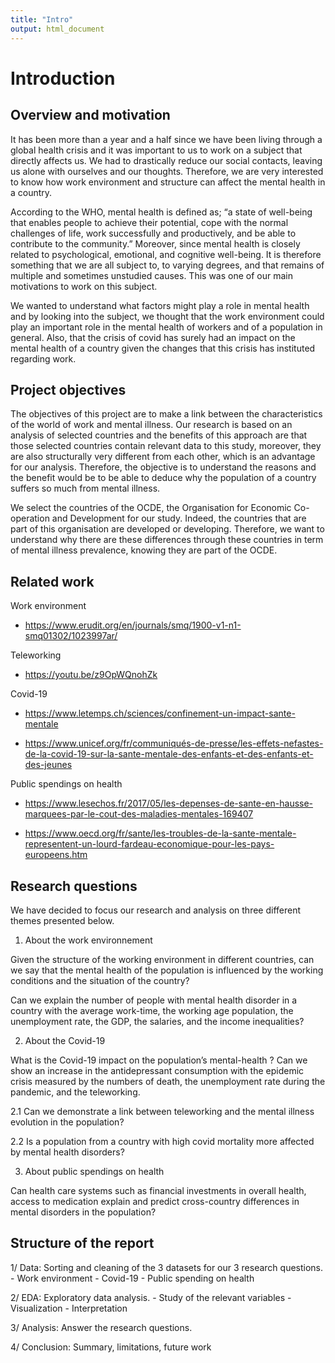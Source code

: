 ```yaml
---
title: "Intro"
output: html_document
---
```



# Introduction

## Overview and motivation 

It has been more than a year and a half since we have been living through a global health crisis and it was important to us to work on a subject that directly affects us. We had to drastically reduce our social contacts, leaving us alone with ourselves and our thoughts. Therefore, we are very interested to know how work environment and structure can affect the mental health in a country. 

According to the WHO, mental health is defined as; "a state of well-being that enables people to achieve their potential, cope with the normal challenges of life, work successfully and productively, and be able to contribute to the community." Moreover, since mental health is closely related to psychological, emotional, and cognitive well-being. It is therefore something that we are all subject to, to varying degrees, and that remains of multiple and sometimes unstudied causes. This was one of our main motivations to work on this subject. 

We wanted to understand what factors might play a role in mental health and by looking into the subject, we thought that the work environment could play an important role in the mental health of workers and of a population in general. Also, that the crisis of covid has surely had an impact on the mental health of a country given the changes that this crisis has instituted regarding work. 


## Project objectives

The objectives of this project are to make a link between the characteristics of the world of work and mental illness. Our research is based on an analysis of selected countries and the benefits of this approach are that those selected countries contain relevant data to this study, moreover, they are also structurally very different from each other, which is an advantage for our analysis. Therefore, the objective is to understand the reasons and the benefit would be to be able to deduce why the population of a country suffers so much from mental illness.

We select the countries of the OCDE, the Organisation for Economic Co-operation and Development for our study. Indeed, the countries that are part of this organisation are developed or developing. Therefore, we want to understand why there are these differences through these countries in term of mental illness prevalence, knowing they are part of the OCDE.  

## Related work

Work environment

- <https://www.erudit.org/en/journals/smq/1900-v1-n1-smq01302/1023997ar/>

Teleworking

- <https://youtu.be/z9OpWQnohZk>

Covid-19

- <https://www.letemps.ch/sciences/confinement-un-impact-sante-mentale>

- <https://www.unicef.org/fr/communiqués-de-presse/les-effets-nefastes-de-la-covid-19-sur-la-sante-mentale-des-enfants-et-des-enfants-et-des-jeunes>

Public spendings on health

- <https://www.lesechos.fr/2017/05/les-depenses-de-sante-en-hausse-marquees-par-le-cout-des-maladies-mentales-169407>

- <https://www.oecd.org/fr/sante/les-troubles-de-la-sante-mentale-representent-un-lourd-fardeau-economique-pour-les-pays-europeens.htm>


## Research questions

We have decided to focus our research and analysis on three different themes presented below.

1.  About the work environnement 

Given the structure of the working environment in different countries, can we say that the mental health of the population is influenced by the working conditions and the situation of the country?

Can we explain the number of people with mental health disorder in a country with the average work-time, the working age population, the unemployment rate, the GDP, the salaries, and the income inequalities? 

2. About the Covid-19

What is the Covid-19 impact on the population's mental-health ? Can we show an increase in the antidepressant consumption with the epidemic crisis measured by the numbers of death, the unemployment rate during the pandemic, and the teleworking. 

 2.1 Can we demonstrate a link between teleworking and the mental illness evolution in the population?
 
 2.2 Is a population from a country with high covid mortality more affected by mental health disorders? 
 
3. About public spendings on health 

Can health care systems such as financial investments in overall health, access to medication explain and predict cross-country differences in mental disorders in the population?

## Structure of the report

1/ Data: Sorting and cleaning of the 3 datasets for our 3 research questions.
- Work environment 
- Covid-19
- Public spending on health

2/ EDA: Exploratory data analysis.
- Study of the relevant variables
- Visualization
- Interpretation

3/ Analysis: Answer the research questions.

4/ Conclusion: Summary, limitations, future work






